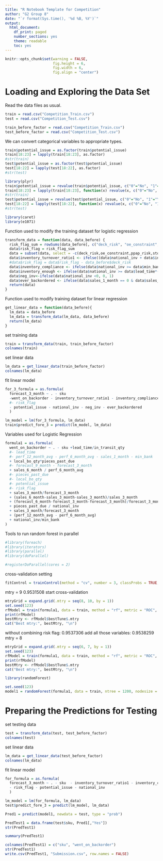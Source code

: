 ```yaml
---
title: "R Notebook Template for Competition"
author: "G2 Group 8"
date: "`r format(Sys.time(), '%d %B, %Y')`"
output:
  html_document:
    df_print: paged
    number_sections: yes
    theme: readable
    toc: yes
---
```


```r
knitr::opts_chunk$set(warning = FALSE, 
                      fig.height = 6,
                      fig.width = 6,
                      fig.align = "center")
```


# Loading and Exploring the Data Set


Read the data files as usual.
```r
train = read.csv("Competition_Train.csv")
test = read.csv("Competition_Test.csv")
```

```r
train_before_factor = read.csv("Competition_Train.csv")
test_before_factor = read.csv("Competition_Test.csv")
```

We can convert categorical variables to appropriate types.
```r
train$potential_issue = as.factor(train$potential_issue)
train[18:23] = lapply(train[18:23], as.factor)
#str(train)
test$potential_issue = as.factor(test$potential_issue)
test[18:22] = lapply(test[18:22], as.factor)
#str(test)

```


```r
library(plyr)
train$potential_issue = revalue(train$potential_issue, c("0"="No", "1"="Yes"))
train[18:23] = lapply(train[18:23], function(x) revalue(x, c("0"="No", "1"="Yes")))
#str(train)
test$potential_issue = revalue(test$potential_issue, c("0"="No", "1"="Yes"))
test[18:22] = lapply(test[18:22], function(x) revalue(x, c("0"="No", "1"="Yes")))
#str(test)
```


```r
library(caret)
library(e1071)
```

Function used to modify the training dataset for logistic regression

```r
transform_data = function(data, data_before) {
  risk_flag_sum = rowSums(data_before[, c("deck_risk", "oe_constraint", "ppap_risk", "stop_auto_buy","rev_stop")])
  data$risk_flag = risk_flag_sum
  data = subset(data, select = -c(deck_risk,oe_constraint,ppap_risk,stop_auto_buy,rev_stop))
  data$inventory_turnover_ratio1 <- ifelse((data$national_inv + data$in_transit_qty) == 0, 0, data$sales_1_month / ((data$national_inv + data$in_transit_qty) / 2))
  #data$risk_flag = data$risk_flag - data_before$deck_risk
  data$inventory_compliance <- ifelse(data$national_inv >= data$min_bank, 1, 0)  
  data$inventory_enough <- ifelse(data$national_inv >= data$lead_time*(data$forecast_3_month/90), 1, 0)
  data$neg_inv<-ifelse(data$national_inv <0, 0, 1)
  data$ever_backordered <- ifelse(data$sales_1_month == 0 & data$sales_3_month == 0 & data$sales_6_month == 0 & data$sales_9_month == 0, 1, 0)
  return(data)
}
```

Function used to modify training dataset for linear regression

```r
get_linear_data = function(data_before){
  lm_data = data_before
  lm_data = transform_data(lm_data, data_before)
  return(lm_data)
}
```

set training data 
```r
train = transform_data(train, train_before_factor)
colnames(train)
```
set linear data
```r
lm_data = get_linear_data(train_before_factor)
colnames(lm_data)
```
fit linear model
```r
for_3_formula = as.formula(
  forecast_3_month ~ . - sku
  -went_on_backorder - inventory_turnover_ratio1 - inventory_compliance
  #- risk_flag 
  - potential_issue - national_inv - neg_inv - ever_backordered   
  )
```


```r
lm_model = lm(for_3_formula, lm_data)
train$predict_fore_3 = predict(lm_model, lm_data)
```

Variables used for Logistic Regression

```r
formula1 = as.formula(
  went_on_backorder ~ . - sku +lead_time/in_transit_qty 
  #- lead_time
  #- perf_12_month_avg - perf_6_month_avg - sales_1_month - min_bank
  + local_bo_qty*pieces_past_due
  #- forecast_9_month - forecast_3_month
  + sales_6_month / perf_6_month_avg
  #- pieces_past_due
  #- local_bo_qty
  #- potential_issue
  #- risk_flag
  + sales_3_month/forecast_3_month
  + (sales_6_month-sales_3_month-sales_3_month)/sales_3_month
  + (forecast_6_month-forecast_3_month-forecast_3_month)/forecast_3_month
  + pieces_past_due / national_inv
  + sales_3_month/forecast_3_month
  + (perf_12_month_avg - perf_6_month_avg)
  + national_inv/min_bank
)
```


Tools to run random forest in parallel

```r
#library(foreach)
#library(iterators)
#library(parallel)
#library(doParallel)

```

```r
#registerDoParallel(cores = 2)
```

cross-validation setting
```r
fitControl = trainControl(method = "cv", number = 3, classProbs = TRUE, summaryFunction = twoClassSummary, allowParallel = TRUE, verboseIter = TRUE)
```

mtry = 9 0.9531508
start cross-validation
```r
mtryGrid = expand.grid(.mtry = seq(8, 10, by = 1))
set.seed(123)
rfModel = train(formula1, data = train, method = "rf", metric = "ROC", trControl = fitControl, tuneGrid = mtryGrid, ntree = 900, nodesize = 10)
print(rfModel)
bestMtry <- rfModel$bestTune$.mtry
cat("Best mtry:", bestMtry, "\n")
```
without combining risk flag: 0.9537306
add all those variables: 0.9538259 mtry = 8
```r
mtryGrid = expand.grid(.mtry = seq(6, 7, by = 1))
set.seed(123)
rfModel = train(formula1, data = train, method = "rf", metric = "ROC", trControl = fitControl, tuneGrid = mtryGrid, ntree = 1000, nodesize = 10)
print(rfModel)
bestMtry <- rfModel$bestTune$.mtry
cat("Best mtry:", bestMtry, "\n")
```

```r
library(randomForest)
```


```r
set.seed(123)
model1 = randomForest(formula1, data = train, ntree = 1200, nodesize = 3, mtry = 7)
```


# Preparing the Predictions for Testing

set testing data 
```r
test = transform_data(test, test_before_factor)
colnames(test)
```
set linear data
```r
lm_data = get_linear_data(test_before_factor)
colnames(lm_data)
```
fit linear model
```r
for_formula = as.formula(
  forecast_3_month ~ . - sku  - inventory_turnover_ratio1 - inventory_compliance
  - risk_flag - potential_issue - national_inv
  )
```


```r
lm_model = lm(for_formula, lm_data)
test$predict_fore_3 = predict(lm_model, lm_data)
```

```r
Pred1 = predict(model1, newdata = test, type = "prob")
```

```r
PredTest1 = data.frame(test$sku, Pred1[,"Yes"])
str(PredTest1)
```


```r
summary(PredTest1)
```

```r
colnames(PredTest1) = c("sku", "went_on_backorder")
str(PredTest1)
write.csv(PredTest1, "Submission.csv", row.names = FALSE)
```